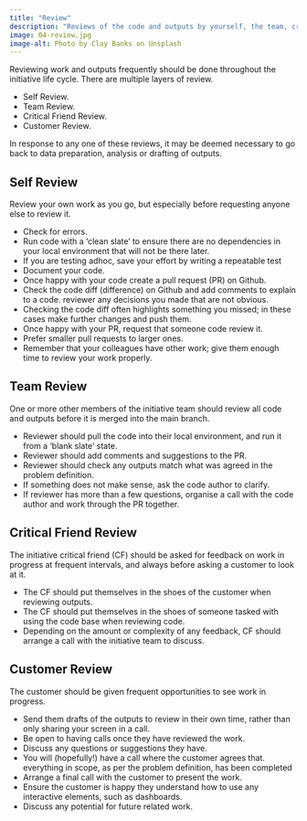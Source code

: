 ```yaml
---
title: "Review"
description: "Reviews of the code and outputs by yourself, the team, critical friend and customer before wrapping up the initiative."
image: 04-review.jpg
image-alt: Photo by Clay Banks on Unsplash
---
```


Reviewing work and outputs frequently should be done throughout the initiative life cycle. There are multiple layers of review.

- Self Review.
- Team Review.
- Critical Friend Review.
- Customer Review.

In response to any one of these reviews, it may be deemed necessary to go back to data preparation, analysis or drafting of outputs.

## Self Review

Review your own work as you go, but especially before requesting anyone else to review it.

- Check for errors.
- Run code with a 'clean slate' to ensure there are no dependencies in your local environment that will not be there later.
- If you are testing adhoc, save your effort by writing a repeatable test
- Document your code.
- Once happy with your code create a pull request (PR) on Github.
- Check the code diff (difference) on Github and add comments to explain to a code. reviewer any decisions you made that are not obvious.
- Checking the code diff often highlights something you missed; in these cases make further changes and push them.
- Once happy with your PR, request that someone code review it.
- Prefer smaller pull requests to larger ones.
- Remember that your colleagues have other work; give them enough time to review your work properly.

## Team Review

One or more other members of the initiative team should review all code and outputs before it is merged into the main branch.

- Reviewer should pull the code into their local environment, and run it from a 'blank slate' state.
- Reviewer should add comments and suggestions to the PR.
- Reviewer should check any outputs match what was agreed in the problem definition.
- If something does not make sense, ask the code author to clarify.
- If reviewer has more than a few questions, organise a call with the code author and work through the PR together.

## Critical Friend Review

The initiative critical friend (CF) should be asked for feedback on work in progress at frequent intervals, and always before asking a customer to look at it.

- The CF should put themselves in the shoes of the customer when reviewing outputs.
- The CF should put themselves in the shoes of someone tasked with using the code base when reviewing code.
- Depending on the amount or complexity of any feedback, CF should arrange a call with the initiative team to discuss.

## Customer Review

The customer should be given frequent opportunities to see work in progress.

- Send them drafts of the outputs to review in their own time, rather than only sharing your screen in a call.
- Be open to having calls once they have reviewed the work.
- Discuss any questions or suggestions they have.
- You will (hopefully!) have a call where the customer agrees that. everything in scope, as per the problem definition, has been completed
- Arrange a final call with the customer to present the work.
- Ensure the customer is happy they understand how to use any interactive elements, such as dashboards.
- Discuss any potential for future related work.
